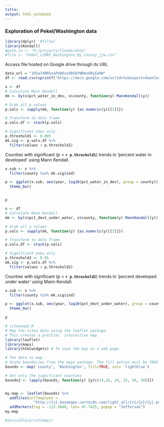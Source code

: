 ```yaml
---
title: 
output: html_notebook
---
```

### Exploration of Pekel/Washington data
```r
library(dplyr)  #filter
library(Kendall)
#path.in <- "D:/projects/floods/data"
#file <- "Pekel_LCMAP_Washington_By_County_jjw.csv"
```
Access file hosted on Google drive through its URL
```r
data_url = "1O5a7d9RSnaPU0OsoXBS0YNR8xURy5e9W"
df <- read.csv(sprintf("https://docs.google.com/uc?id=%s&export=download", data_url))
```

```r

x <- df
# Calculate Mann Kendall
mk <- by(x$pct_water_in_dev, x$county, function(y) MannKendall(y))

# Grab all p values
p.vals <- sapply(mk, function(y) {as.numeric(y)[[2]]})

# Transform to data frame
p.vals.df <- stack(p.vals)

# Significant ones only.
p.threshold1 <- 0.005
mk.sig <- p.vals.df %>%
  filter(values < p.threshold1) 

```
Counties with significant (p < **`r p.threshold1`**) trends in 'percent water in developed' using Mann Kendall.
```r

x.sub <- x %>%
  filter(county %in% mk.sig$ind)

p <- ggplot(x.sub, aes(year, log10(pct_water_in_dev), group = county)) + geom_line(aes(color=county)) +
  theme_bw()


p
```
```r

x <- df
# Calculate Mann Kendall
mk <- by(x$pct_devt_under_water, x$county, function(y) MannKendall(y))

# Grab all p values
p.vals <- sapply(mk, function(y) {as.numeric(y)[[2]]})

# Transform to data frame
p.vals.df <- stack(p.vals)

# Significant ones only
p.threshold2 <- 0.05
mk.sig <- p.vals.df %>%
  filter(values < p.threshold2) 

```

Counties with significant (p < **`r p.threshold2`**) trends in 'percent developed under water' using Mann Kendall.
```r

x.sub <- x %>%
  filter(county %in% mk.sig$ind)

p <- ggplot(x.sub, aes(year, log10(pct_devt_under_water), group = county)) + geom_line(aes(color=county)) +
  theme_bw()

p
```



```r
# sitesmap2.R
# Map the sites data using the leaflet package.
# This creates a prettier, interactive map.
library(leaflet)
library(maps)
library(htmlwidgets) # To save the map as a web page.
```

```r
# The data to map.
# State boundaries from the maps package. The fill option must be TRUE.
bounds <- map('county', 'Washington', fill=TRUE, col= 'lightblue')

# Get only the significant counties
bounds2 <- lapply(bounds, function(y) {y[c(14,16, 24, 32, 34, 39)]})


my.map <- leaflet(bounds) %>%
  addTiles(urlTemplate = 
             "http://{s}.basemaps.cartocdn.com/light_all/{z}/{x}/{y}.png") %>%
  addMarkers(lng = -123.3040, lat= 47.7425, popup = "Jefferson")
my.map

#invisible(print(map))

```